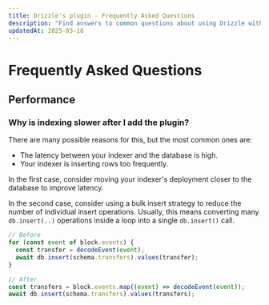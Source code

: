 ```yaml
---
title: Drizzle's plugin - Frequently Asked Questions
description: "Find answers to common questions about using Drizzle with PostgreSQL."
updatedAt: 2025-03-18
---
```


# Frequently Asked Questions

## Performance

### Why is indexing slower after I add the plugin?

There are many possible reasons for this, but the most common ones are:

- The latency between your indexer and the database is high.
- Your indexer is inserting rows too frequently.

In the first case, consider moving your indexer's deployment closer to the database to improve latency.

In the second case, consider using a bulk insert strategy to reduce the number of individual insert operations.
Usually, this means converting many `db.insert(..)` operations inside a loop into a single `db.insert()` call.

```ts
// Before
for (const event of block.events) {
  const transfer = decodeEvent(event);
  await db.insert(schema.transfers).values(transfer);
}

// After
const transfers = block.events.map((event) => decodeEvent(event));
await db.insert(schema.transfers).values(transfers);
```
